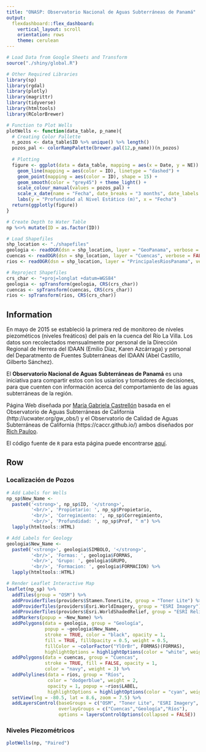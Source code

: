 ```yaml
---
title: "ONASP: Observatorio Nacional de Aguas Subterráneas de Panamá"
output: 
  flexdashboard::flex_dashboard:
    vertical_layout: scroll
    orientation: rows
    theme: cerulean
---
```


```r
# Load Data from Google Sheets and Transform
source("./shiny/global.R")

# Other Required Libraries
library(sp)
library(rgdal)
library(plotly)
library(magrittr)
library(tidyverse)
library(htmltools)
library(RColorBrewer)

# Function to Plot Wells
plotWells <- function(data_table, p_name){
  # Creating Color Pallette
  n_pozos <- data_table$ID %>% unique() %>% length()
  pozos_pal <- colorRampPalette(brewer.pal(12,p_name))(n_pozos)
  
  # Plotting
  figure <- ggplot(data = data_table, mapping = aes(x = Date, y = NE)) + 
    geom_line(mapping = aes(color = ID), linetype = "dashed") +
    geom_point(mapping = aes(color = ID), shape = 15) +
    geom_smooth(color = "grey45") + theme_light() + 
    scale_colour_manual(values = pozos_pal) +
    scale_x_date(name = "Fecha", date_breaks = "3 months", date_labels = "%b %y") +
    labs(y = "Profundidad al Nivel Estático (m)", x = "Fecha")
  return(ggplotly(figure))
}

# Create Depth to Water Table
np %<>% mutate(ID = as.factor(ID))

# Load Shapefiles
shp_location <- "./shapefiles"
geologia <- readOGR(dsn = shp_location, layer = "GeoPanama", verbose = FALSE)
cuencas <- readOGR(dsn = shp_location, layer = "Cuencas", verbose = FALSE)
rios <- readOGR(dsn = shp_location, layer = "PrincipalesRiosPanama", verbose = FALSE)

# Reproject Shapefiles
crs_char <- "+proj=longlat +datum=WGS84"
geologia <- spTransform(geologia, CRS(crs_char))
cuencas <- spTransform(cuencas, CRS(crs_char))
rios <- spTransform(rios, CRS(crs_char))
```


Information {.sidebar}
-------------------------------------

En mayo de 2015 se estableció la primera red de monitoreo de niveles piezométicos (niveles freáticos) del país en la cuenca del Río La Villa. Los datos son recolectados mensualmente por personal de la Dirección Regional de Herrera del IDAAN (Emilio Díaz, Karen Azcárraga) y personal del Deparatmento de Fuentes Subterráneas del IDAAN (Abel Castillo, Gilberto Sánchez).

El **Observatorio Nacional de Aguas Subterráneas de Panamá** es una iniciativa para compartir estos con los usiarios y tomadores de decisiones, para que cuenten con información acerca del comportamiento de las aguas subterráneas de la región.

Página Web diseñada por [María Gabriela Castrellón](https://github.com/mgcastre) basada en el Observatorio de Aguas Subterráneas de California (http://ucwater.org/gw_obs/) y el Observatorio de Calidad de Aguas Subterráneas de California (https://caccr.github.io/) ambos diseñados por [Rich Pauloo](https://richpauloo.github.io/).

El código fuente de ``R`` para esta página puede encontrarse [aquí](https://github.com/mgcastre/ONASP).


Row {.tabset .tabset-fade}
-------------------------------------

### Localización de Pozos

```r
# Add Labels for Wells
np_sp$New_Name <- 
  paste0('<strong>', np_sp$ID, '</strong>',
         '<br/>', 'Propietario: ', np_sp$Propietario,
         '<br/>', 'Corregimiento: ', np_sp$Corregimiento, 
         '<br/>', 'Profundidad: ', np_sp$Prof, " m") %>% 
  lapply(htmltools::HTML)

# Add Labels for Geology
geologia$New_Name <- 
  paste0('<strong>', geologia$SIMBOLO, '</strong>',
         '<br/>', 'Formas: ', geologia$FORMAS,
         '<br/>', 'Grupo: ', geologia$GRUPO, 
         '<br/>', 'Formacion: ', geologia$FORMACION) %>% 
  lapply(htmltools::HTML)

# Render Leaflet Interactive Map
leaflet(np_sp) %>%
  addTiles(group = "OSM") %>%
  addProviderTiles(providers$Stamen.TonerLite, group = "Toner Lite") %>%
  addProviderTiles(providers$Esri.WorldImagery, group = "ESRI Imagery") %>%
  addProviderTiles(providers$Esri.WorldShadedRelief, group = "ESRI Relief") %>%
  addMarkers(popup = ~New_Name) %>%
  addPolygons(data = geologia, group = "Geología",
              popup = ~geologia$New_Name,
              stroke = TRUE, color = "black", opacity = 1,
              fill = TRUE, fillOpacity = 0.5, weight = 0.5,
              fillColor = ~colorFactor("YlOrBr", FORMAS)(FORMAS),
              highlightOptions = highlightOptions(color = "white", weight = 1.5, bringToFront = TRUE)) %>%
  addPolygons(data = cuencas, group = "Cuencas",
              stroke = TRUE, fill = FALSE, opacity = 1,
              color = "navy", weight = 3) %>%
  addPolylines(data = rios, group = "Ríos",
               color = "dodgerblue", weight = 2,
               opacity = 1, popup = ~rios$LABEL,
               highlightOptions = highlightOptions(color = "cyan", weight = 2.5)) %>%
  setView(lng = -80.5, lat = 8.6, zoom = 7.5) %>%
  addLayersControl(baseGroups = c("OSM", "Toner Lite", "ESRI Imagery", "ESRI Relief"),
                   overlayGroups = c("Cuencas","Geología","Ríos"),
                   options = layersControlOptions(collapsed = FALSE))
```


### Niveles Piezométricos

```r
plotWells(np, "Paired")
```

